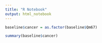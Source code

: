 ```yaml
---
title: "R Notebook"
output: html_notebook
---
```


```r
baseline$cancer = as.factor(baseline$Qm67)
```

```r
summary(baseline$cancer)
```

